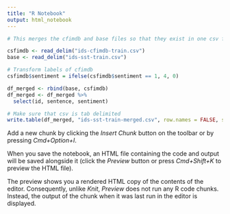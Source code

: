 ```yaml
---
title: "R Notebook"
output: html_notebook
---
```


```r
# This merges the cfimdb and base files so that they exist in one csv file

csfimdb <- read_delim("ids-cfimdb-train.csv")
base <- read_delim("ids-sst-train.csv")

# Transform labels of cfimdb
csfimdb$sentiment = ifelse(csfimdb$sentiment == 1, 4, 0)

df_merged <- rbind(base, csfimdb)
df_merged <- df_merged %>%
  select(id, sentence, sentiment)

# Make sure that csv is tab delimited
write.table(df_merged, "ids-sst-train-merged.csv", row.names = FALSE, sep="\t")
```

Add a new chunk by clicking the *Insert Chunk* button on the toolbar or by pressing *Cmd+Option+I*.

When you save the notebook, an HTML file containing the code and output will be saved alongside it (click the *Preview* button or press *Cmd+Shift+K* to preview the HTML file). 

The preview shows you a rendered HTML copy of the contents of the editor. Consequently, unlike *Knit*, *Preview* does not run any R code chunks. Instead, the output of the chunk when it was last run in the editor is displayed.

